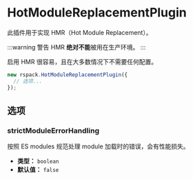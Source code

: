 # HotModuleReplacementPlugin

此插件用于实现 HMR（Hot Module Replacement）。

:::warning 警告
HMR **绝对不能**被用在生产环境。
:::

启用 HMR 很容易，且在大多数情况下不需要任何配置。

```js
new rspack.HotModuleReplacementPlugin({
  // 选项...
});
```

## 选项

### strictModuleErrorHandling

按照 ES modules 规范处理 module 加载时的错误，会有性能损失。

- **类型：** `boolean`
- **默认值：** `false`
